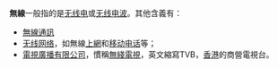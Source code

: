 '''無線'''一般指的是[[无线电|无线电]]或[[无线电波|无线电波]]。其他含義有：

* [[無線通訊|無線通訊]]
* [[无线网络|无线网络]]，如無線[[上網|上網]]和[[移动电话|移动电话]]等；
* [[電視廣播有限公司|電視廣播有限公司]]，慣稱[[無綫電視|無綫電視]]，英文縮寫TVB，[[香港|香港]]的商營電視台。

{{Disambig|CAT=二字消歧义}}